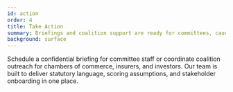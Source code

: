 ```yaml
---
id: action
order: 4
title: Take Action
summary: Briefings and coalition support are ready for committees, caucuses, and private partners.
background: surface
---
```


Schedule a confidential briefing for committee staff or coordinate coalition outreach for chambers of commerce, insurers, and investors. Our team is built to deliver statutory language, scoring assumptions, and stakeholder onboarding in one place.

<Citation id="ref-contact" />
